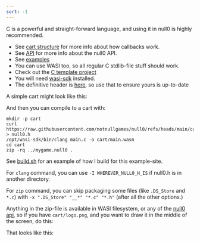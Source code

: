 ```yaml
---
sort: -1
---
```



<Callout emoji='⚡'>C is a powerful and straight-forward language, and using it in null0 is highly recommended.</Callout>

- See [cart structure](/null0/cart) for more info about how callbacks work.
- See [API](/null0/api) for more info about the null0 API.
- See [examples](https://github.com/notnullgames/notnullgames/tree/main/examples/c)
- You can use WASI too, so all regular C stdlib-file stuff should work.
- Check out the [C template project](https://github.com/notnullgames/cart_c)
- You will need [wasi-sdk](https://github.com/WebAssembly/wasi-sdk) installed.
- The definitive header is [here](https://github.com/notnullgames/null0/blob/main/carts/c/null0.h), so use that to ensure yours is up-to-date

A simple cart might look like this:

<Example src='c/circle/main.c' />

<Null0Cart src='/carts/c-circle.null0' />

And then you can compile to a cart with:

```shell
mkdir -p cart
curl https://raw.githubusercontent.com/notnullgames/null0/refs/heads/main/carts/c/null0.h > null0.h
/opt/wasi-sdk/bin/clang main.c -o cart/main.wasm
cd cart
zip -rq ../mygame.null0 .
```

See [build.sh](https://github.com/notnullgames/notnullgames/tree/main/examples/build.sh) for an example of how I build for this example-site.

For `clang` command, you can use `-I WHEREVER_NULL0_H_IS` if null0.h is in another directory.

For `zip` command, you can skip packaging some files (like `.DS_Store` and `*.c`) with `-x ".DS_Store" "__*" "*.c" "*.h"` (after all the other options.)

Anything in the zip-file is available in WASI filesystem, or any of the [null0 api](/null0/api), so if you have `cart/logo.png`, and you want to draw it in the middle of the screen, do this:

<Example src='c/logo/main.c' />

That looks like this:

<Null0Cart src='/carts/c-logo.null0' />
